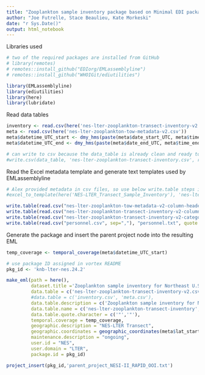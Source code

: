 ```yaml
---
title: "Zooplankton sample inventory package based on Minimal EDI package generated using EMLassemblyline and ediutilities"
author: "Joe Futrelle, Stace Beaulieu, Kate Morkeski"
date: "r Sys.Date()"
output: html_notebook
---
```


Libraries used

```r
# two of the required packages are installed from GitHub
# library(remotes)
# remotes::install_github("EDIorg/EMLassemblyline")
# remotes::install_github("WHOIGit/ediutilities")

library(EMLassemblyline)
library(ediutilities)
library(here)
library(lubridate)
```

Read data tables

```r

inventory <- read.csv(here('nes-lter-zooplankton-transect-inventory-v2.csv'))
meta <- read.csv(here('nes-lter-zooplankton-tow-metadata-v2.csv'))
meta$datetime_UTC_start <- dmy_hms(paste(meta$date_start_UTC, meta$time_start_UTC))
meta$datetime_UTC_end <- dmy_hms(paste(meta$date_end_UTC, meta$time_end_UTC))

# can write to csv because the data_table is already clean and ready to submit  
#write.csv(data_table, 'nes-lter-zooplankton-transect-inventory.csv', row.names=FALSE)

```

Read the Excel metadata template and generate text templates used by
EMLassemblyline

```r
# Alex provided metadata in csv files, so use below write.table steps instead of excel_to_template
#excel_to_template(here('NES-LTER_Transect_Sample_Inventory'), 'nes-lter-zooplankton', rights='CC0', file_type=".md")

write.table(read.csv("nes-lter-zooplankton-tow-metadata-v2-column-headers.csv", sep=","), "attributes_nes-lter-zooplankton-tow-metadata-v2.txt", quote = FALSE, na="", sep="\t", row.names = FALSE)
write.table(read.csv("nes-lter-zooplankton-transect-inventory-v2-column-headers.csv", sep=","), "attributes_nes-lter-zooplankton-transect-inventory-v2.txt", quote = FALSE, na="", sep="\t", row.names = FALSE)
write.table(read.csv("nes-lter-zooplankton-transect-inventory-v2-categoricalVariablesHeaders.csv", sep=","), "catvars_nes-lter-zooplankton-transect-inventory-v2.txt", quote = FALSE, na="", sep="\t", row.names = FALSE)
write.table(read.csv("personnel.csv", sep=","), "personnel.txt", quote = FALSE, na="", sep="\t", row.names = FALSE)

```
Generate the package and insert the parent project node into the resulting EML

```r

temp_coverage <- temporal_coverage(meta$datetime_UTC_start)

# use package ID assigned in vortex README
pkg_id <- 'knb-lter-nes.24.2'

make_eml(path = here(),
         dataset.title ='Zooplankton sample inventory for Northeast U.S. Shelf Long Term Ecological Research (NES-LTER) Transect cruises, ongoing since 2017',
         data.table = c('nes-lter-zooplankton-transect-inventory-v2.csv', 'nes-lter-zooplankton-tow-metadata-v2.csv'),
         #data.table = c('inventory.csv', 'meta.csv'),
         data.table.description = c('Zooplankton sample inventory for NES-LTER Transect cruises', 'Zooplankton tow metadata for NES-LTER Transect cruises'),
         data.table.name = c('nes-lter-zooplankton-transect-inventory', 'nes-lter-zooplankton-tow-metadata'),
         data.table.quote.character = c('"','"'),
         temporal.coverage = temp_coverage,
         geographic.description = "NES-LTER Transect",
         geographic.coordinates = geographic_coordinates(meta$lat_start, meta$lon_start), # Not including end-of-tow coordinates
         maintenance.description = "ongoing",
         user.id = "NES",
         user.domain = "LTER",
         package.id = pkg_id)

project_insert(pkg_id,'parent_project_NESI-II_RAPID_OOI.txt')
```
